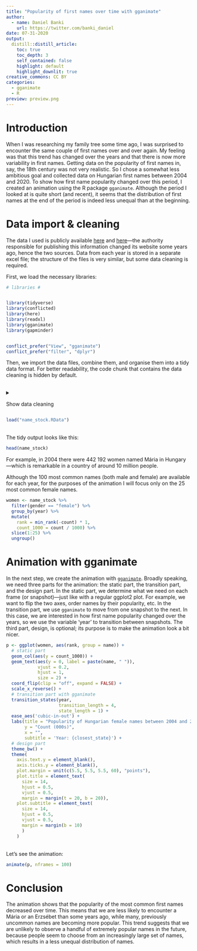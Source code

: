 ```yaml
---
title: "Popularity of first names over time with gganimate"
author:
  - name: Daniel Banki
    url: https://twitter.com/banki_daniel
date: 07-31-2020
output:
  distill::distill_article:
    toc: true
    toc_depth: 3
    self_contained: false
    highlight: default
    highlight_downlit: true
creative_commons: CC BY
categories:
  - gganimate
  - R
preview: preview.png  
---
```


# Introduction

When I was researching my family tree some time ago, I was surprised to encounter the same couple of first names over and over again. My feeling was that this trend has changed over the years and that there is now more variability in first names. Getting data on the popularity of first names in, say, the 18th century was not very realistic. So I chose a somewhat less ambitious goal and collected data on Hungarian first names between 2004 and 2020. To show how first name popularity changed over this period, I created an animation using the R package `gganimate`. Although the period I looked at is quite short (and recent), it seems that the distribution of first names at the end of the period is indeed less unequal than at the beginning.

# Data import & cleaning

The data I used is publicly available [here](https://nyilvantarto.hu/hu/statisztikak) and [here](https://nyilvantarto.hu/archiv_honlap/kozos/index.php?k=statisztikai_adatok_lakossagi_legutonevek_hu_archiv)---the authority responsible for publishing this information changed its website some years ago, hence the two sources. Data from each year is stored in a separate excel file; the structure of the files is very similar, but some data cleaning is required.

First, we load the necessary libraries:

```r
# libraries # 


library(tidyverse)
library(conflicted)
library(here)
library(readxl)
library(gganimate)
library(gapminder)


conflict_prefer("View", "gganimate")
conflict_prefer("filter", "dplyr")


```

Then, we import the data files, combine them, and organise them into a tidy data format. For better readability, the code chunk that contains the data cleaning is hidden by default. <br> <br>

<details>

<summary>

Show data cleaning

</summary>

```r

# data path - one excel file for each year

data_path <- paste0(here(), "/first_names_data/")
paths <- dir(path = data_path, pattern = "*.xls")



# read files into list

all <- map(paste0(data_path, paths), read_excel)
names(all) <- parse_number(paths)



# convert list into dataframe; add year as extra column

all_df = bind_rows(all, .id = "id") %>% 
  discard(~all(is.na(.))) %>% 
  select(matches('id|utón')) %>% 
  select(-matches("Második"))


# name columns---needed for some later cleaning

names(all_df) <- c("year", "male_names1", "male_counts",
                   "female_names1", "female_counts1", "female_counts2",
                   "female_names2", "male_names2")


# required values need to be pulled from various columns

all_df <- all_df %>% 
  mutate_at(c("female_counts1", "female_counts2"), as.character)

all_df <- all_df %>% 
  unite("male",
        c("male_names1", "male_names2"),
        na.rm = TRUE) %>% 
  unite("female",
        c("female_names1", "female_names2"),
        na.rm = TRUE) %>% 
  unite("female_counts",
        c("female_counts1", "female_counts2"),
        na.rm = TRUE)


# organise into tidy data

name_stock <- all_df %>%
  pivot_longer(cols = 
    c("male", "female"),
    names_to = "gender",
    values_to = "name") %>% 
  mutate(
    count = ifelse(
      gender == "male",
      as.numeric(male_counts),
      as.numeric(female_counts)), 
    year = as.numeric(year)) %>% 
  select(-female_counts, -male_counts)

save(name_stock, file = "name_stock.RData")

```

</details>

```r
load("name_stock.RData")
```

<br> The tidy output looks like this:

```r
head(name_stock)
```

For example, in 2004 there were 442 192 women named Mária in Hungary---which is remarkable in a country of around 10 million people.

Although the 100 most common names (both male and female) are available for each year, for the purposes of the animation I will focus only on the 25 most common female names.

```r
women <- name_stock %>% 
  filter(gender == "female") %>%
  group_by(year) %>% 
  mutate(
    rank = min_rank(-count) * 1, 
    count_1000 = count / 1000) %>% 
  slice(1:25) %>% 
  ungroup()
```

# Animation with gganimate

In the next step, we create the animation with [`gganimate`](https://gganimate.com/index.html). Broadly speaking, we need three parts for the animation: the static part, the transition part, and the design part. In the static part, we determine what we need on each frame (or snapshot)---just like with a regular ggplot2 plot. For example, we want to flip the two axes, order names by their popularity, etc. In the transition part, we use `gganimate` to move from one snapshot to the next. In this case, we are interested in how first name popularity changed over the years, so we use the variable 'year' to transition between snapshots. The third part, design, is optional; its purpose is to make the animation look a bit nicer.

```r
p <- ggplot(women, aes(rank, group = name)) + 
  # static part
  geom_col(aes(y = count_1000)) +
  geom_text(aes(y = 0, label = paste(name, " ")),
            vjust = 0.2,
            hjust = 1, 
            size = 2) +
  coord_flip(clip = "off", expand = FALSE) +
  scale_x_reverse() +
  # transition part with gganimate
  transition_states(year, 
                    transition_length = 4,
                    state_length = 1) +
  ease_aes('cubic-in-out') + 
  labs(title = "Popularity of Hungarian female names between 2004 and 2020",
       y = "Count (000s)",
       x = "",
       subtitle = 'Year: {closest_state}') +
  # design part
  theme_bw() + 
  theme(
    axis.text.y = element_blank(),
    axis.ticks.y = element_blank(),
    plot.margin = unit(c(5.5, 5.5, 5.5, 60), "points"),
    plot.title = element_text(
      size = 14,
      hjust = 0.5,
      vjust = 0.5, 
      margin = margin(t = 20, b = 20)),
    plot.subtitle = element_text(
      size = 14,
      hjust = 0.5,
      vjust = 0.5, 
      margin = margin(b = 10)
      )
    )


```

<br> Let's see the animation:

```r
animate(p, nframes = 100)
```

# Conclusion

The animation shows that the popularity of the most common first names decreased over time. This means that we are less likely to encounter a Mária or an Erzsébet than some years ago, while many, previously uncommon names are becoming more popular. This trend suggests that we are unlikely to observe a handful of extremely popular names in the future, because people seem to choose from an increasingly large set of names, which results in a less unequal distribution of names.
